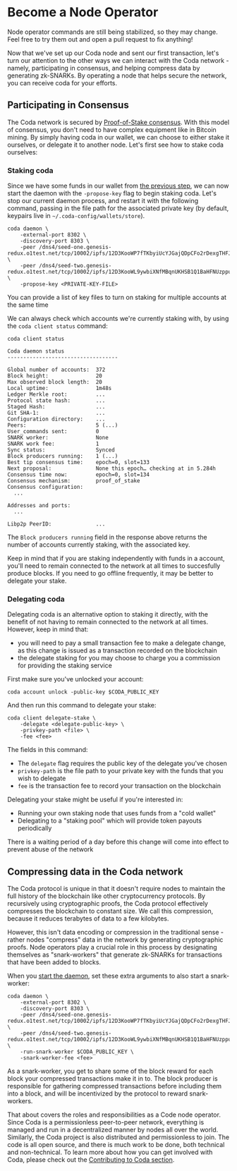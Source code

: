 
# Become a Node Operator

<Alert kind="danger">

  Node operator commands are still being stabilized, so they may change. Feel free to try them out and open a pull request to fix anything!

</Alert>

Now that we've set up our Coda node and sent our first transaction, let's turn our attention to the other ways we can interact with the Coda network - namely, participating in consensus, and helping compress data by generating zk-SNARKs. By operating a node that helps secure the network, you can receive coda for your efforts.

## Participating in Consensus

The Coda network is secured by [Proof-of-Stake consensus](/docs/glossary/#proof-of-stake). With this model of consensus, you don't need to have complex equipment like in Bitcoin mining. By simply having coda in our wallet, we can choose to either stake it ourselves, or delegate it to another node. Let's first see how to stake coda ourselves:

### Staking coda

<!-- Since we have some funds in our wallet from [the previous step](/docs/my-first-transaction), we can configure that wallet to stake its coda by issuing the following command, passing in the file path for the associated private key (we previously created the keypair in `keys/my-wallet`): -->

<!-- coda client set-staking -privkey-path keys/my-wallet -->

Since we have some funds in our wallet from [the previous step](/docs/my-first-transaction), we can now start the daemon with the `-propose-key` flag to begin staking coda. Let's stop our current daemon process, and restart it with the following command, passing in the file path for the associated private key (by default, keypairs live in `~/.coda-config/wallets/store`).

    coda daemon \
        -external-port 8302 \
        -discovery-port 8303 \
        -peer /dns4/seed-one.genesis-redux.o1test.net/tcp/10002/ipfs/12D3KooWP7fTKbyiUcYJGajQDpCFo2rDexgTHFJTxCH8jvcL1eAH \
        -peer /dns4/seed-two.genesis-redux.o1test.net/tcp/10002/ipfs/12D3KooWL9ywbiXNfMBqnUKHSB1Q1BaHFNUzppu6JLMVn9TTPFSA \
        -propose-key <PRIVATE-KEY-FILE>

<Alert>

  You can provide a list of key files to turn on staking for multiple accounts at the same time

</Alert>

We can always check which accounts we're currently staking with, by using the `coda client status` command:

    coda client status
    
    Coda daemon status
    -----------------------------------

    Global number of accounts:  372
    Block height:               20
    Max observed block length:  20
    Local uptime:               1m48s
    Ledger Merkle root:         ...
    Protocol state hash:        ...
    Staged Hash:                ...
    Git SHA-1:                  ...
    Configuration directory:    ...
    Peers:                      5 (...)
    User_commands sent:         0
    SNARK worker:               None
    SNARK work fee:             1
    Sync status:                Synced
    Block producers running:    1 (...)
    Best tip consensus time:    epoch=0, slot=133
    Next proposal:              None this epoch… checking at in 5.284h
    Consensus time now:         epoch=0, slot=134
    Consensus mechanism:        proof_of_stake
    Consensus configuration:    
      ...

    Addresses and ports:        
      ...

    Libp2p PeerID:              ...

The `Block producers running` field in the response above returns the number of accounts currently staking, with the associated key.

<Alert kind="warning">

  Keep in mind that if you are staking independently with funds in a account, you'll need to remain connected to the network at all times to succesfully produce blocks. If you need to go offline frequently, it may be better to delegate your stake.

</Alert>

### Delegating coda

Delegating coda is an alternative option to staking it directly, with the benefit of not having to remain connected to the network at all times. However, keep in mind that:

- you will need to pay a small transaction fee to make a delegate change, as this change is issued as a transaction recorded on the blockchain
- the delegate staking for you may choose to charge you a commission for providing the staking service

First make sure you've unlocked your account:

    coda account unlock -public-key $CODA_PUBLIC_KEY

And then run this command to delegate your stake:

    coda client delegate-stake \
        -delegate <delegate-public-key> \
        -privkey-path <file> \
        -fee <fee>

The fields in this command:

- The `delegate` flag requires the public key of the delegate you've chosen
- `privkey-path` is the file path to your private key with the funds that you wish to delegate
- `fee` is the transaction fee to record your transaction on the blockchain

Delegating your stake might be useful if you're interested in:

- Running your own staking node that uses funds from a "cold wallet"
- Delegating to a "staking pool" which will provide token payouts periodically

<Alert>

  There is a waiting period of a day before this change will come into effect to prevent abuse of the network

</Alert>

## Compressing data in the Coda network 

The Coda protocol is unique in that it doesn't require nodes to maintain the full history of the blockchain like other cryptocurrency protocols. By recursively using cryptographic proofs, the Coda protocol effectively compresses the blockchain to constant size. We call this compression, because it reduces terabytes of data to a few kilobytes.

However, this isn't data encoding or compression in the traditional sense - rather nodes "compress" data in the network by generating cryptographic proofs. Node operators play a crucial role in this process by designating themselves as "snark-workers" that generate zk-SNARKs for transactions that have been added to blocks.

When you [start the daemon](/docs/my-first-transaction/#start-up-a-node), set these extra arguments to also start a snark-worker:

    coda daemon \
        -external-port 8302 \
        -discovery-port 8303 \
        -peer /dns4/seed-one.genesis-redux.o1test.net/tcp/10002/ipfs/12D3KooWP7fTKbyiUcYJGajQDpCFo2rDexgTHFJTxCH8jvcL1eAH \
        -peer /dns4/seed-two.genesis-redux.o1test.net/tcp/10002/ipfs/12D3KooWL9ywbiXNfMBqnUKHSB1Q1BaHFNUzppu6JLMVn9TTPFSA \
        -run-snark-worker $CODA_PUBLIC_KEY \
        -snark-worker-fee <fee>

As a snark-worker, you get to share some of the block reward for each block your compressed transactions make it in to. The block producer is responsible for gathering compressed transactions before including them into a block, and will be incentivized by the protocol to reward snark-workers.

That about covers the roles and responsibilities as a Code node operator. Since Coda is a permissionless peer-to-peer network, everything is managed and run in a decentralized manner by nodes all over the world. Similarly, the Coda project is also distributed and permissionless to join. The code is all open source, and there is much work to be done, both technical and non-technical. To learn more about how you can get involved with Coda, please check out the [Contributing to Coda section](../contributing).
